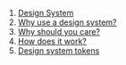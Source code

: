 1. [Design System](#design-system)
2. [Why use a design system?](#why-use-a-design-system?)
3. [Why should you care?](#why-should-you-care?)
4. [How does it work?](#how-does-it-work?)
5. [Design system tokens](#design-system-tokens)


